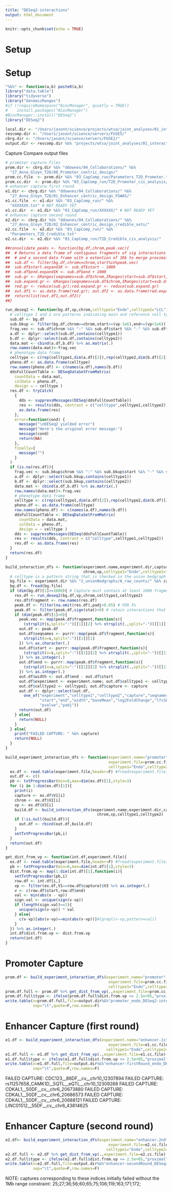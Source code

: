 ```yaml
---
title: "DESeq2-interactions"
output: html_document
---
```


```r
knitr::opts_chunk$set(echo = TRUE)
```

# Setup 

# Setup 

```r

"%&%" <- function(a,b) paste0(a,b)
library("data.table")
library("tidyverse")
library("GenomicRanges")
#if (!requireNamespace("BiocManager", quietly = TRUE))
#    install.packages("BiocManager")
#BiocManager::install("DESeq2")
library("DESeq2")

local.dir <- "/Users/jasont/science/projects/wtsa/joint_analyses/01_interaction-mapping/"
rescomp.dir <- "/Users/jasont/science/servers/FUSE5/"
cbrg.dir <- "/Users/jasont/science/servers/FUSE2/"
output.dir <- rescomp.dir %&% "projects/wtsa/joint_analyses/01_interaction-mapping/DESeq2_interactions/"

```


Capture Compare output files 

```r
# promoter capture files 
prom.dir <- cbrg.dir %&% "ddownes/04_Collaborations/" %&%
  "27_Anna_Gloyn_T2D/00_Promoter_centric_design/"
prom.cc.file  <- prom.dir %&% "03_CapComp_run/Parameters_T2D_Promoter.txt"
prom.cc.dir  <- prom.dir %&% "03_CapComp_run/T2D_Promoter_cis_analysis/"
# enhancer capture first round  
e1.dir <- cbrg.dir %&% "ddownes/04_Collaborations/" %&%
  "27_Anna_Gloyn_T2D/01_Enhancer_centric_design_FGWAS/"
e1.cc.file  <- e1.dir %&% "03_CapComp_run/" %&%
  "XXXXXXX.txt" # NOT READY YET 
e1.cc.dir  <- e1.dir %&% "03_CapComp_run/XXXXXX/" # NOT READY YET 
# enhancer capture second round  
e2.dir <- cbrg.dir %&% "ddownes/04_Collaborations/" %&%
  "27_Anna_Gloyn_T2D/02_Enhancer_centric_design_credible_sets/"
e2.cc.file  <- e2.dir %&% "03_CapComp_run/" %&%
  "Parameters_T2D_Credible.txt"
e2.cc.dir  <- e2.dir %&% "03_CapComp_run/T2D_Credible_cis_analysis/"
```


```r

##consolidate_peaks <- function(bg.df,chrom,peak.vec){
##  # Returns a data frame of contiguous fragments of sig interactions 
##  # and a second data frame with a extention of 1Kb to merge proximal interaction 
##  sub.df <- filter(bg.df,chrom==chrom,start%in%peak.vec)
##  sub.df$start.expand1K <- sub.df$start - 1000
##  sub.df$end.expand1K <- sub.df$end + 1000
##  sub.gr <- GRanges(seqnames=sub.df$chrom,IRanges(start=sub.df$start,end=sub.df$end))
##  sub.expand.gr <- GRanges(seqnames=sub.df$chrom,IRanges(start=sub.df$start.expand1K,end=sub.df$end.expand1K))
##  red.gr <- reduce(sub.gr);red.expand.gr <- reduce(sub.expand.gr)
##  out.df1 <- as.data.frame(red.gr); out.df2 <- as.data.frame(red.expand.gr)
##  return(list(out.df1,out.df2))
##}

run_deseq2 <- function(bg.df,vp,chrom,celltype1="Endo",celltype2="LCL"){
  # celltype 1 and 2 are patterns indicating main and reference cell types 
  sub.df <- bg.df 
  sub.bkup <- filter(bg.df,chrom==chrom,start>=(vp-1e6),end<=(vp+1e6))
  frag.vec <- sub.df$chrom %&% ":" %&% sub.df$start %&% "-" %&% sub.df$end
  a.df <- dplyr::select(sub.df,contains(celltype1))
  b.df <- dplyr::select(sub.df,contains(celltype2))
  data.mat <- cbind(a.df,b.df) %>% as.matrix(.)
  row.names(data.mat)<-frag.vec
  # phenotype data frame 
  celltype <- c(rep(celltype1,dim(a.df)[2]),rep(celltype2,dim(b.df)[2]))
  pheno.df <- as.data.frame(celltype)
  row.names(pheno.df) <- c(names(a.df),names(b.df))
  ddsFullCountTable <- DESeqDataSetFromMatrix(
    countData = data.mat,
    colData = pheno.df,
    design = ~ celltype )
  res.df <- tryCatch(
    {
      dds <- suppressMessages(DESeq(ddsFullCountTable))
      res <- results(dds, contrast = c("celltype",celltype1,celltype2))
      as.data.frame(res)
    },
    error=function(cond) {
      message("\nDESeq2 yielded error")
      message("Here's the original error message:")
      message(cond)
      return(NA)
    },
    finally={
      message("")
    }
  )    
  if (is.na(res.df)){
    frag.vec <- sub.bkup$chrom %&% ":" %&% sub.bkup$start %&% "-" %&% sub.bkup$end
    a.df <- dplyr::select(sub.bkup,contains(celltype1))
    b.df <- dplyr::select(sub.bkup,contains(celltype2))
    data.mat <- cbind(a.df,b.df) %>% as.matrix(.)
    row.names(data.mat)<-frag.vec
    # phenotype data frame 
    celltype <- c(rep(celltype1,dim(a.df)[2]),rep(celltype2,dim(b.df)[2]))
    pheno.df <- as.data.frame(celltype)
    row.names(pheno.df) <- c(names(a.df),names(b.df))
    ddsFullCountTable <- DESeqDataSetFromMatrix(
      countData = data.mat,
      colData = pheno.df,
      design = ~ celltype )  
    dds <- suppressMessages(DESeq(ddsFullCountTable))
    res <- results(dds, contrast = c("celltype",celltype1,celltype2))
    res.df <- as.data.frame(res)
  }
  return(res.df)
}

build_interaction_dfs <- function(experiment.name,experiment.dir,capture,
                                  chrom,vp,celltype1="Endo",celltype2="LCL"){
  # celltype is a pattern string that is checked in the union bedgraph file used for extraction
  bg.file <- experiment.dir %&% "2_unionBedgraphs/A_raw_counts/" %&% capture %&% "_raw.unionbdg"
  bg.df <- fread(bg.file)  
  if (dim(bg.df)[1]>=1000){ # Capture must contain at least 1000 fragments in unionbedgraph 
    res.df <- run_deseq2(bg.df,vp,chrom,celltype1,celltype2)
    res.df$fragment <- row.names(res.df)
    peak.df <- filter(na.omit(res.df),padj<0.05) # FDR 5% 
    peak.df <- filter(peak.df,sign(stat)>0) # retain interactions that are higher in Endos 
    if (dim(peak.df)[1]>0){
      peak.vec <- map(peak.df$fragment,function(s){
        (strsplit(s,split=":")[[1]][2] %>% strsplit(.,split="-"))[[1]][1]}) %>% as.integer(.)
      out.df <- peak.df
      out.df$seqnames <- purrr::map(peak.df$fragment,function(s){
        strsplit(x=s,split=":")[[1]][1]
      }) %>% as.character(.)
      out.df$start <- purrr::map(peak.df$fragment,function(s){
        (strsplit(x=s,split=":")[[1]][2] %>% strsplit(.,split="-"))[[1]][1]
      }) %>% as.integer(.)
      out.df$end <- purrr::map(peak.df$fragment,function(s){
        (strsplit(x=s,split=":")[[1]][2] %>% strsplit(.,split="-"))[[1]][2]
      }) %>% as.integer(.)
      out.df$width <- out.df$end - out.df$start
      out.df$experiment <- experiment.name; out.df$celltype1 <- celltype1; 
      out.df$celltype2 <- celltype2; out.df$capture <- capture
      out.df <- dplyr::select(out.df,
        one_of("experiment","celltype1","celltype2","capture","seqnames",
               "start","end","width","baseMean","log2FoldChange","lfcSE","stat",
               "pvalue","padj"))
      return(out.df)    
    } else{
      return(NULL)
    }    
  } else{
    print("FAILED CAPTURE: " %&% capture)
    return(NULL)
  }
}

```



```r

build_experiment_interaction_dfs <- function(experiment.name="promoter",experiment.dir=prom.cc.dir,
                                             experiment.file=prom.cc.file,
                                             celltype1="Endo",celltype2="LCL"){
  ex.df <- read.table(experiment.file,header=F) #fread(experiment.file)
  out.df <- c()
  pb <- txtProgressBar(min=0,max=dim(ex.df)[1],style=3)
  for (i in 1:dim(ex.df)[1]){
    print(i)
    capture <- ex.df$V1[i]
    chrom <- ex.df$V2[i]
    vp <- ex.df$V3[i]
    build.df <- build_interaction_dfs(experiment.name,experiment.dir,capture,
                                        chrom,vp,celltype1,celltype2)
    if (!is.null(build.df)){
      out.df <- rbind(out.df,build.df)
    }
    setTxtProgressBar(pb,i)
  }
  return(out.df)
}

get_dist_from_vp <- function(int.df,experiment.file){
  ex.df <- read.table(experiment.file,header=F) #fread(experiment.file)
  pb <- txtProgressBar(min=0,max=dim(int.df)[1],style=3)
  dist.from.vp <- map(1:dim(int.df)[1],function(i){
    setTxtProgressBar(pb,i)
    row.df <- int.df[i,]
    vp <- filter(ex.df,V1==row.df$capture)$V3 %>% as.integer(.)
    v <- c(row.df$start,row.df$end)
    val <- min(abs(v - vp))    
    sign.val <- unique(sign(v-vp))
    if (length(sign.val)==1){
      unique(sign(v-vp)) * val
    } else{
      c(v-vp)[abs(v-vp)==min(abs(v-vp))]#[grepl(v-vp,pattern=val)]
    }
  }) %>% as.integer(.)
  int.df$dist.from.vp <- dist.from.vp
  return(int.df)
}

```


# Promoter Capture 

```r

prom.df <- build_experiment_interaction_dfs(experiment.name="promoter",experiment.dir=prom.cc.dir,
                                             experiment.file=prom.cc.file,
                                             celltype1="Endo",celltype2="LCL")
prom.df.full <- prom.df %>% get_dist_from_vp(.,experiment.file=prom.cc.file)
prom.df.full$type <- ifelse(prom.df.full$dist.from.vp <= 2.5e+05,"proximal","distal")
write.table(x=prom.df.full,file=output.dir%&%"promoter_endo_DESeq2-interactions.txt",
            sep="\t",quote=F,row.names=F)
```


# Enhancer Capture (first round)

```r
e1.df <- build_experiment_interaction_dfs(experiment.name="enhancer.1st",experiment.dir=e1.cc.dir,
                                             experiment.file=e1.cc.file,
                                            celltype1="Endo",celltype2="hESC")
e1.df.full <- e1.df %>% get_dist_from_vp(.,experiment.file=e1.cc.file)
e1.df.full$type <- ifelse(e1.df.full$dist.from.vp <= 2.5e+05,"proximal","distal")
write.table(x=e1.df.full,file=output.dir%&%"enhancer-firstRound_endo_DESeq2-interactions.txt",
            sep="\t",quote=F,row.names=F)

```


FAILED CAPTURE: CDC123__86DF__cv__chr10_12307894
FAILED CAPTURE: rs11257658_CAMK1D__5QTL__eQTL__chr10_12309268
FAILED CAPTURE: CDKAL1__50DF__cv__chr6_20673880
FAILED CAPTURE: CDKAL1__50DF__cv__chr6_20686573
FAILED CAPTURE: CDKAL1__50DF__cv__chr6_20688121
FAILED CAPTURE: LINC01512__55DF__cv__chr6_43814625


# Enhancer Capture (second round)

```r
e2.df<- build_experiment_interaction_dfs(experiment.name="enhancer.2nd",experiment.dir=e2.cc.dir,
                                             experiment.file=e2.cc.file,
                                            celltype1="Endo",celltype2="hESC")
e2.df.full <- e2.df %>% get_dist_from_vp(.,experiment.file=e2.cc.file)
e2.df.full$type <- ifelse(e2.df.full$dist.from.vp <= 2.5e+05,"proximal","distal")
write.table(x=e2.df.full,file=output.dir%&%"enhancer-secondRound_DESeq2_peakC-interactions.txt",
            sep="\t",quote=F,row.names=F)
```

NOTE: captures corresponding to these indices initially failed without the 1Mb range constraint: 
25;27;36;56;60;65;75;106;119;163;171;172;
